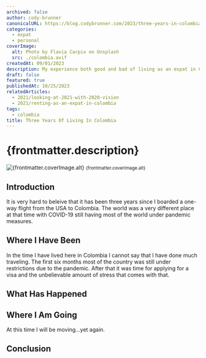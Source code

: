 ```yaml
---
archived: false
author: cody-brunner
canonicalURL: https://blog.codybrunner.com/2023/three-years-in-colombia
categories:
  - expat
  - personal
coverImage:
  alt: Photo by Flavia Carpio on Unsplash
  src: ./colombia.avif
createdAt: 09/01/2023
description: My experience both good and bad of living as an expat in Colombia for the last three years.
draft: false
featured: true
publishedAt: 10/25/2023
relatedArticles:
  - 2021/looking-at-2021-with-2020-vision
  - 2021/renting-as-an-expat-in-colombia
tags:
  - colombia
title: Three Years Of Living In Colombia
---
```



# {frontmatter.description}

<div class='flex flex-col items-center gap-2'>
	<Image
		alt={frontmatter.coverImage.alt}
		class='object-cover'
		fetchpriority='high'
		height={400}
		quality={100}
		src={heroImage}
		width={800}
	/>
	<small>{frontmatter.coverImage.alt}</small>
</div>

## Introduction

It is very hard to beleive that it has been three years since I boarded a one-way flight from the USA to Colombia. The world was a very different place at that time with COVID-19 still having most of the world under pandemic measures.

## Where I Have Been

In the time I have lived here in Colombia I cannot say that I have done much traveling. The first six months most of the country was still under restrictions due to the pandemic. After that it was time for applying for a visa and the unbelievable amount of stress that comes with that.

## What Has Happened

## Where I Am Going

At this time I will be moving...yet again.

## Conclusion

<Signature />
